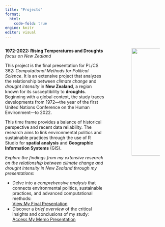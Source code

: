 ```yaml
---
title: "Projects"
format: 
  html:
    code-fold: true
engine: knitr
editor: visual
---
```


:::: {.columns}

::: {.column width="70%"}
**1972-2022: Rising Temperatures and Droughts**<br> 
  *focus on New Zealand*

This project is the final presentation for PL/CS 362: *Computational Methods for Political Science*. It is an extensive project that analyzes the relationship between *climate change* and *drought intensity* in **New Zealand**, a region known for its susceptibility to **droughts**.
Beginning with a global context, the study traces developments from 1972—the year of the first United Nations Conference on the Human Environment—to 2022. 


This time frame provides a balance of historical perspective and recent data reliability. The research aims to link environmental politics and sustainable practices through the use of R Studio for **spatial analysis** and **Geographic Information Systems** (GIS).


*Explore the findings from my extensive research on the relationship between climate change and drought intensity in New Zealand through my presentations:*

- Delve into a *comprehensive analysis* that connects environmental politics, sustainable practices, and advanced computational methods: <br>
[View My Final Presentation](docs/Final_Project.html) 
 <br>
- Discover a *brief overview* of the critical insights and conclusions of my study: <br>
[Access My Memo Presentation](docs/memo_Project.html) 

:::

::: {.column width="10%"}
<!-- empty column to create gap -->
:::

::: {.column width="20%"}

![](images/1606830999754.png){width="350" height="auto"}  


:::

::::




